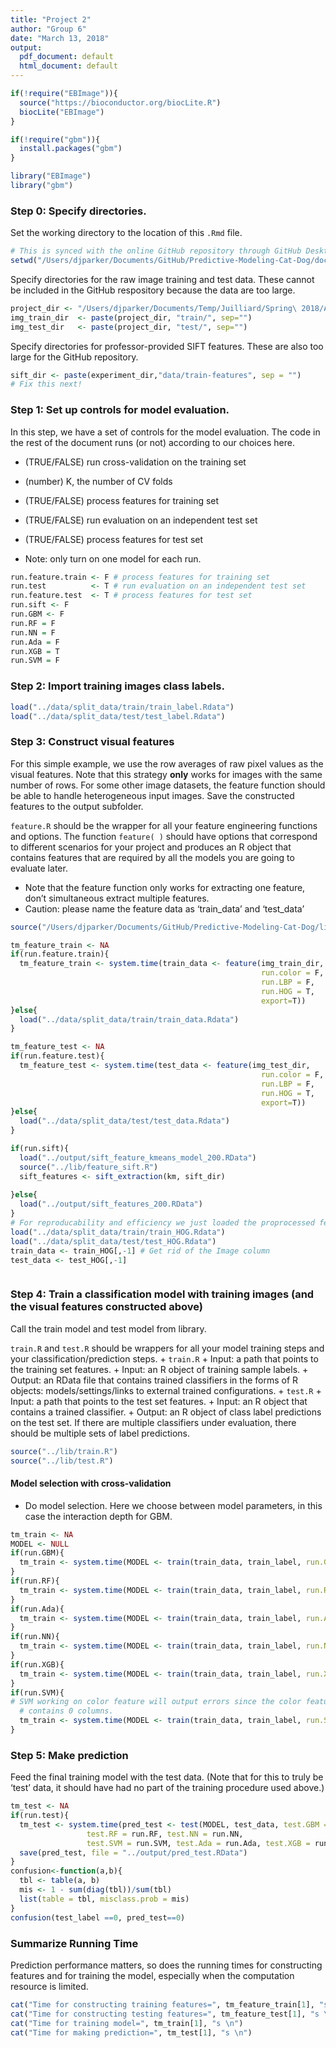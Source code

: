 ```yaml
---
title: "Project 2"
author: "Group 6"
date: "March 13, 2018"
output:
  pdf_document: default
  html_document: default
---
```


```r
if(!require("EBImage")){
  source("https://bioconductor.org/biocLite.R")
  biocLite("EBImage")
}

if(!require("gbm")){
  install.packages("gbm")
}

library("EBImage")
library("gbm")
```

### Step 0: Specify directories.

Set the working directory to the location of this `.Rmd` file. 
```r
# This is synced with the online GitHub repository through GitHub Desktop.
setwd("/Users/djparker/Documents/GitHub/Predictive-Modeling-Cat-Dog/doc")
```

Specify directories for the raw image training and test data. These cannot be included in the GitHub respository because the data are too large.
```r
project_dir <- "/Users/djparker/Documents/Temp/Juilliard/Spring\ 2018/ADS_STAT_4243/Project_2/"
img_train_dir  <- paste(project_dir, "train/", sep="")
img_test_dir   <- paste(project_dir, "test/", sep="")
```

Specify directories for professor-provided SIFT features. These are also too large for the GitHub repository.
```r
sift_dir <- paste(experiment_dir,"data/train-features", sep = "")
# Fix this next!
```

### Step 1: Set up controls for model evaluation.

In this step, we have a set of controls for the model evaluation.  The code in the rest of the document runs (or not) according to our choices here. 

+ (TRUE/FALSE) run cross-validation on the training set
+ (number) K, the number of CV folds
+ (TRUE/FALSE) process features for training set
+ (TRUE/FALSE) run evaluation on an independent test set
+ (TRUE/FALSE) process features for test set

+ Note: only turn on one model for each run.

```r
run.feature.train <- F # process features for training set
run.test          <- T # run evaluation on an independent test set
run.feature.test  <- T # process features for test set
run.sift <- F
run.GBM <- F
run.RF = F
run.NN = F
run.Ada = F
run.XGB = T
run.SVM = F
```




### Step 2: Import training images class labels.

```r
load("../data/split_data/train/train_label.Rdata")
load("../data/split_data/test/test_label.Rdata")
```

### Step 3: Construct visual features

For this simple example, we use the row averages of raw pixel values as the visual features. Note that this strategy **only** works for images with the same number of rows. For some other image datasets, the feature function should be able to handle heterogeneous input images. Save the constructed features to the output subfolder.

`feature.R` should be the wrapper for all your feature engineering functions and options. The function `feature( )` should have options that correspond to different scenarios for your project and produces an R object that contains features that are required by all the models you are going to evaluate later.

+ Note that the feature function only works for extracting one feature, don't simultaneous extract multiple features.
+ Caution: please name the feature data as 'train_data' and 'test_data'

```r
source("/Users/djparker/Documents/GitHub/Predictive-Modeling-Cat-Dog/lib/feature.R")

tm_feature_train <- NA
if(run.feature.train){
  tm_feature_train <- system.time(train_data <- feature(img_train_dir, 
                                                        run.color = F, 
                                                        run.LBP = F, 
                                                        run.HOG = T, 
                                                        export=T))
}else{
  load("../data/split_data/train/train_data.Rdata")
}

tm_feature_test <- NA
if(run.feature.test){
  tm_feature_test <- system.time(test_data <- feature(img_test_dir, 
                                                        run.color = F, 
                                                        run.LBP = F, 
                                                        run.HOG = T, 
                                                        export=T))
}else{
  load("../data/split_data/test/test_data.Rdata")
}

if(run.sift){
  load("../output/sift_feature_kmeans_model_200.RData")
  source("../lib/feature_sift.R")
  sift_features <- sift_extraction(km, sift_dir)
  
}else{
  load("../output/sift_features_200.RData")
}
# For reproducability and efficiency we just loaded the proprocessed feature data.
load("../data/split_data/train/train_HOG.Rdata")
load("../data/split_data/test/test_HOG.Rdata")
train_data <- train_HOG[,-1] # Get rid of the Image column
test_data <- test_HOG[,-1]



```

### Step 4: Train a classification model with training images (and the visual features constructed above)

Call the train model and test model from library. 

`train.R` and `test.R` should be wrappers for all your model training steps and your classification/prediction steps. 
+ `train.R`
  + Input: a path that points to the training set features.
  + Input: an R object of training sample labels.
  + Output: an RData file that contains trained classifiers in the forms of R objects: models/settings/links to external trained configurations.
+ `test.R`
  + Input: a path that points to the test set features.
  + Input: an R object that contains a trained classifier.
  + Output: an R object of class label predictions on the test set. If there are multiple classifiers under evaluation, there should be multiple sets of label predictions. 
  
```r
source("../lib/train.R")
source("../lib/test.R")
```

#### Model selection with cross-validation

* Do model selection.  Here we choose between model parameters, in this case the interaction depth for GBM. 


```r
tm_train <- NA
MODEL <- NULL
if(run.GBM){
  tm_train <- system.time(MODEL <- train(train_data, train_label, run.GBM=T))
}
if(run.RF){
  tm_train <- system.time(MODEL <- train(train_data, train_label, run.RF=T))
}
if(run.Ada){
  tm_train <- system.time(MODEL <- train(train_data, train_label, run.Ada=T))
}
if(run.NN){
  tm_train <- system.time(MODEL <- train(train_data, train_label, run.NN=T))
}
if(run.XGB){
  tm_train <- system.time(MODEL <- train(train_data, train_label, run.XGB=T))
}
if(run.SVM){
# SVM working on color feature will output errors since the color feature is not dense enough and 
  # contains 0 columns.
  tm_train <- system.time(MODEL <- train(train_data, train_label, run.SVM=T))
}

```


### Step 5: Make prediction 

Feed the final training model with the test data.  (Note that for this to truly be 'test' data, it should have had no part of the training procedure used above.) 

```r
tm_test <- NA
if(run.test){
  tm_test <- system.time(pred_test <- test(MODEL, test_data, test.GBM = run.GBM, 
                 test.RF = run.RF, test.NN = run.NN, 
                 test.SVM = run.SVM, test.Ada = run.Ada, test.XGB = run.XGB))
  save(pred_test, file = "../output/pred_test.RData")
}
confusion<-function(a,b){
  tbl <- table(a, b)
  mis <- 1 - sum(diag(tbl))/sum(tbl)
  list(table = tbl, misclass.prob = mis)
}
confusion(test_label ==0, pred_test==0)


```

### Summarize Running Time

Prediction performance matters, so does the running times for constructing features and for training the model, especially when the computation resource is limited. 

```r
cat("Time for constructing training features=", tm_feature_train[1], "s \n")
cat("Time for constructing testing features=", tm_feature_test[1], "s \n")
cat("Time for training model=", tm_train[1], "s \n")
cat("Time for making prediction=", tm_test[1], "s \n")
```






